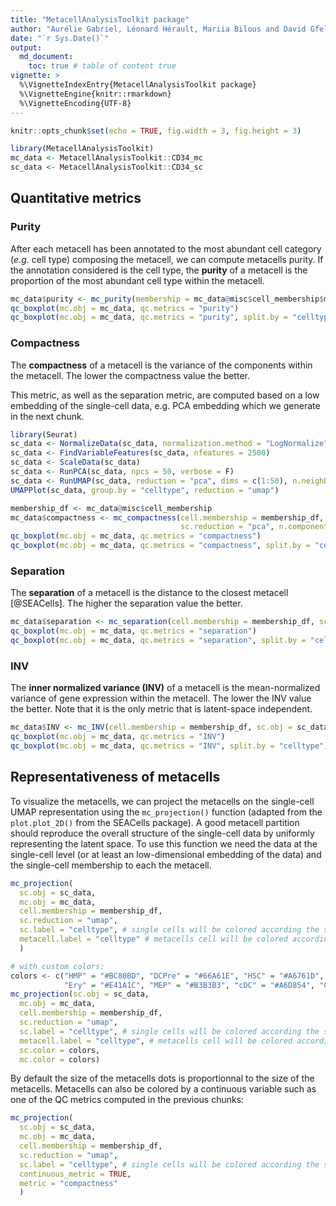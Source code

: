 ```yaml
---
title: "MetacellAnalysisToolkit package"
author: "Aurélie Gabriel, Léonard Hérault, Mariia Bilous and David Gfeller"
date: "`r Sys.Date()`"
output:
  md_document:
    toc: true # table of content true
vignette: >
  %\VignetteIndexEntry{MetacellAnalysisToolkit package}
  %\VignetteEngine{knitr::rmarkdown}
  %\VignetteEncoding{UTF-8}
---
```


```r
knitr::opts_chunk$set(echo = TRUE, fig.width = 3, fig.height = 3)
```

```r
library(MetacellAnalysisToolkit)
mc_data <- MetacellAnalysisToolkit::CD34_mc
sc_data <- MetacellAnalysisToolkit::CD34_sc
```

## Quantitative metrics

### Purity
After each metacell has been annotated to the most abundant cell category (*e.g.* cell type) composing the metacell, we can compute metacells purity. 
If the annotation considered is the cell type, the **purity** of a metacell is the proportion of the most abundant
cell type within the metacell.
```r
mc_data$purity <- mc_purity(membership = mc_data@misc$cell_membership$membership, annotation = sc_data$celltype)
qc_boxplot(mc.obj = mc_data, qc.metrics = "purity")
qc_boxplot(mc.obj = mc_data, qc.metrics = "purity", split.by = "celltype")
```

### Compactness
The **compactness** of a metacell is the variance of the components within the metacell.
The lower the compactness value the better.

This metric, as well as the separation metric, are computed based on a low embedding of the single-cell data, e.g. PCA embedding 
which we generate in the next chunk.

```r
library(Seurat)
sc_data <- NormalizeData(sc_data, normalization.method = "LogNormalize")
sc_data <- FindVariableFeatures(sc_data, nfeatures = 2500)
sc_data <- ScaleData(sc_data)
sc_data <- RunPCA(sc_data, npcs = 50, verbose = F)
sc_data <- RunUMAP(sc_data, reduction = "pca", dims = c(1:50), n.neighbors = 15, verbose = F, min.dist = 0.5)
UMAPPlot(sc_data, group.by = "celltype", reduction = "umap")
```

```r
membership_df <- mc_data@misc$cell_membership
mc_data$compactness <- mc_compactness(cell.membership = membership_df, sc.obj = sc_data,
                                      sc.reduction = "pca", n.components = 30, diffusion.components = T)
qc_boxplot(mc.obj = mc_data, qc.metrics = "compactness")
qc_boxplot(mc.obj = mc_data, qc.metrics = "compactness", split.by = "celltype")
```

### Separation
The **separation** of a metacell is the distance to the closest metacell [@SEACells].
The higher the separation value the better.

```r
mc_data$separation <- mc_separation(cell.membership = membership_df, sc.obj = sc_data, sc.reduction = "pca", diffusion.components = T)
qc_boxplot(mc.obj = mc_data, qc.metrics = "separation")
qc_boxplot(mc.obj = mc_data, qc.metrics = "separation", split.by = "celltype")
```


### INV
The **inner normalized variance (INV)** of a metacell is the mean-normalized variance of gene expression within the metacell.
The lower the INV value the better.
Note that it is the only metric that is latent-space independent.

```r
mc_data$INV <- mc_INV(cell.membership = membership_df, sc.obj = sc_data, group.label = "membership")
qc_boxplot(mc.obj = mc_data, qc.metrics = "INV")
qc_boxplot(mc.obj = mc_data, qc.metrics = "INV", split.by = "celltype")
```

## Representativeness of metacells
To visualize the metacells, we can project the metacells on the single-cell UMAP representation using the `mc_projection()` function (adapted from the `plot.plot_2D()` from the SEACells package).
A good metacell partition should reproduce the overall structure of the single-cell data by uniformly representing the latent space.
To use this function we need the data at the single-cell level (or at least an low-dimensional embedding of the data) and the single-cell membership to each the metacell.

```r
mc_projection(
  sc.obj = sc_data,
  mc.obj = mc_data,
  cell.membership = membership_df,
  sc.reduction = "umap",
  sc.label = "celltype", # single cells will be colored according the sc.label
  metacell.label = "celltype" # metacells cell will be colored according the metacell.label
  )

# with custom colors:
colors <- c("HMP" = "#BC80BD", "DCPre" = "#66A61E", "HSC" = "#A6761D",
            "Ery" = "#E41A1C", "MEP" = "#B3B3B3", "cDC" = "#A6D854", "CLP" = "#1F78B4", "Mono" = "#E6AB02", "pDC" = "#B2DF8A" )
mc_projection(sc.obj = sc_data,
  mc.obj = mc_data,
  cell.membership = membership_df,
  sc.reduction = "umap",
  sc.label = "celltype", # single cells will be colored according the sc.label
  metacell.label = "celltype", # metacells cell will be colored according the metacell.label
  sc.color = colors,
  mc.color = colors)
```

By default the size of the metacells dots is proportionnal to the size of the metacells.
Metacells can also be colored by a continuous variable such as one of the QC metrics computed in the previous chunks:

```r
mc_projection(
  sc.obj = sc_data,
  mc.obj = mc_data,
  cell.membership = membership_df,
  sc.reduction = "umap",
  sc.label = "celltype", # single cells will be colored according the sc.label
  continuous_metric = TRUE,
  metric = "compactness"
  )
```